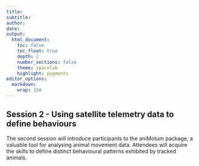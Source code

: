 ```yaml
---
title:
subtitle: 
author:
date:
output:
  html_document:
    toc: false
    toc_float: true 
    depth: 2
    number_sections: false
    theme: spacelab
    highlight: pygments
editor_options: 
  markdown: 
    wrap: 150
---
```


## Session 2 - Using satellite telemetry data to define behaviours

The second session will introduce participants to the aniMotum package, a valuable tool for analysing animal movement data. Attendees will acquire the skills to define distinct behavioural patterns exhibited by tracked animals.








